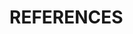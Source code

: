 <!-- We don't want to number our chapters anymore. -->

```{=tex}
\docBodyfalse
\setcounter{secnumdepth}{-1}
```
\realSingleSpace

```{=html}
<!-- The bib chunk below must go last in this document according to how R
Markdown renders.  More info is at
http://rmarkdown.rstudio.com/authoring_bibliographies_and_citations.html If
you'd like to change the name of the bibliography to something else, delete
"References" and replace it. -->
```
# REFERENCES {.unnumbered}

<!--This manually sets the location of the references to here-->

::: {#refs}
:::
